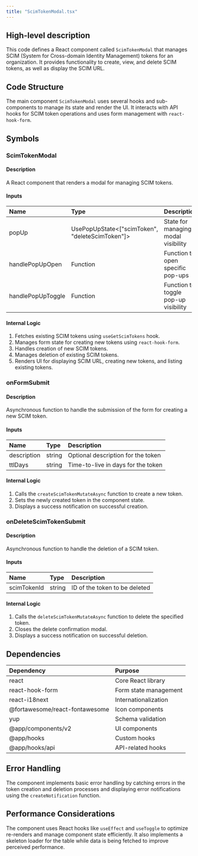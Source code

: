 ```yaml
---
title: "ScimTokenModal.tsx"
---
```


## High-level description
This code defines a React component called `ScimTokenModal` that manages SCIM (System for Cross-domain Identity Management) tokens for an organization. It provides functionality to create, view, and delete SCIM tokens, as well as display the SCIM URL.

## Code Structure
The main component `ScimTokenModal` uses several hooks and sub-components to manage its state and render the UI. It interacts with API hooks for SCIM token operations and uses form management with `react-hook-form`.

## Symbols

### ScimTokenModal
#### Description
A React component that renders a modal for managing SCIM tokens.

#### Inputs
| Name | Type | Description |
|:-----|:-----|:------------|
| popUp | UsePopUpState&lt;["scimToken", "deleteScimToken"]&gt; | State for managing modal visibility |
| handlePopUpOpen | Function | Function to open specific pop-ups |
| handlePopUpToggle | Function | Function to toggle pop-up visibility |

#### Internal Logic
1. Fetches existing SCIM tokens using `useGetScimTokens` hook.
2. Manages form state for creating new tokens using `react-hook-form`.
3. Handles creation of new SCIM tokens.
4. Manages deletion of existing SCIM tokens.
5. Renders UI for displaying SCIM URL, creating new tokens, and listing existing tokens.

### onFormSubmit
#### Description
Asynchronous function to handle the submission of the form for creating a new SCIM token.

#### Inputs
| Name | Type | Description |
|:-----|:-----|:------------|
| description | string | Optional description for the token |
| ttlDays | string | Time-to-live in days for the token |

#### Internal Logic
1. Calls the `createScimTokenMutateAsync` function to create a new token.
2. Sets the newly created token in the component state.
3. Displays a success notification on successful creation.

### onDeleteScimTokenSubmit
#### Description
Asynchronous function to handle the deletion of a SCIM token.

#### Inputs
| Name | Type | Description |
|:-----|:-----|:------------|
| scimTokenId | string | ID of the token to be deleted |

#### Internal Logic
1. Calls the `deleteScimTokenMutateAsync` function to delete the specified token.
2. Closes the delete confirmation modal.
3. Displays a success notification on successful deletion.

## Dependencies
| Dependency | Purpose |
|:-----------|:--------|
| react | Core React library |
| react-hook-form | Form state management |
| react-i18next | Internationalization |
| @fortawesome/react-fontawesome | Icon components |
| yup | Schema validation |
| @app/components/v2 | UI components |
| @app/hooks | Custom hooks |
| @app/hooks/api | API-related hooks |

## Error Handling
The component implements basic error handling by catching errors in the token creation and deletion processes and displaying error notifications using the `createNotification` function.

## Performance Considerations
The component uses React hooks like `useEffect` and `useToggle` to optimize re-renders and manage component state efficiently. It also implements a skeleton loader for the table while data is being fetched to improve perceived performance.